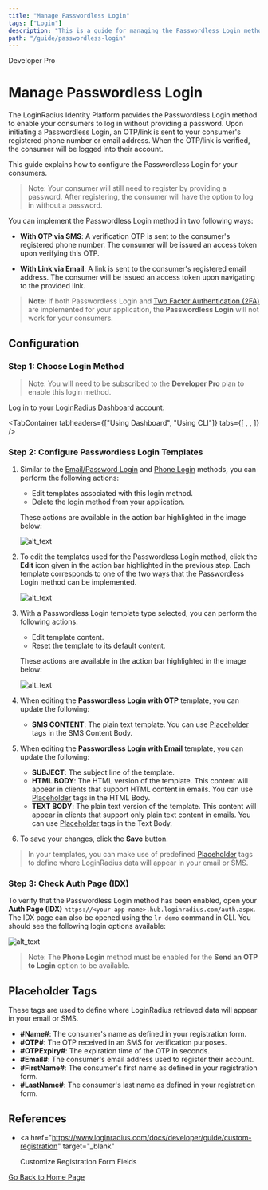 ```yaml
---
title: "Manage Passwordless Login"
tags: ["Login"]
description: "This is a guide for managing the Passwordless Login method in LoginRadius."
path: "/guide/passwordless-login"
---
```


<span class="devloper-premium plan-tag">Developer Pro</span>

# Manage Passwordless Login

The LoginRadius Identity Platform provides the Passwordless Login method to enable your consumers to log in without providing a password. Upon initiating a Passwordless Login, an OTP/link is sent to your consumer's registered phone number or email address. When the OTP/link is verified, the consumer will be logged into their account.

This guide explains how to configure the Passwordless Login for your consumers.

> Note: Your consumer will still need to register by providing a password. After registering, the consumer will have the option to log in without a password.

You can implement the Passwordless Login method in two following ways:

- **With OTP via SMS**: A verification OTP is sent to the consumer's registered phone number. The consumer will be issued an access token upon verifying this OTP.

- **With Link via Email**: A link is sent to the consumer's registered email address. The consumer will be issued an access token upon navigating to the provided link.

> **Note**: If both Passwordless Login and <a href="https://www.loginradius.com/docs/developer/guide/mfa" target="_blank">Two Factor Authentication (2FA)</a> are implemented for your application, the **Passwordless Login** will not work for your consumers.

## Configuration

### Step 1: Choose Login Method

> Note: You will need to be subscribed to the **Developer Pro** plan to enable this login method.

Log in to your <a href="https://dashboard.loginradius.com/dashboard" target="_blank">LoginRadius Dashboard</a> account.


<TabContainer
  tabheaders={["Using Dashboard", "Using CLI"]}
  tabs={[
    <Tab>
      <PwdLessDash />
    </Tab>,
    <Tab>
      <PwdLessCLI />
    </Tab>,
  ]}
/>

### Step 2: Configure Passwordless Login Templates

1. Similar to the <a href="https://www.loginradius.com/docs/developer/guide/emailpassword-login/" target="_blank">Email/Password Login</a> and <a href="https://www.loginradius.com/docs/developer/guide/phone-login" target="_blank">Phone Login</a> methods, you can perform the following actions:

   - Edit templates associated with this login method.
   - Delete the login method from your application.

   These actions are available in the action bar highlighted in the image below:

   ![alt_text](images/passwordless-method-actions.png "image_tooltip")

2. To edit the templates used for the Passwordless Login method, click the **Edit** icon given in the action bar highlighted in the previous step. Each template corresponds to one of the two ways that the Passwordless Login method can be implemented.

   ![alt_text](images/passwordless-templates.png "image_tooltip")

3. With a Passwordless Login template type selected, you can perform the following actions:

   - Edit template content.
   - Reset the template to its default content.

   These actions are available in the action bar highlighted in the image below:

   ![alt_text](images/passwordless-template-edit.png "image_tooltip")

4. When editing the **Passwordless Login with OTP** template, you can update the following:

   - **SMS CONTENT**: The plain text template. You can use [Placeholder](#placeholder-tags) tags in the SMS Content Body.

5. When editing the **Passwordless Login with Email** template, you can update the following:

   - **SUBJECT**: The subject line of the template.
   - **HTML BODY**: The HTML version of the template. This content will appear in clients that support HTML content in emails. You can use [Placeholder](#placeholder-tags) tags in the HTML Body.
   - **TEXT BODY**: The plain text version of the template. This content will appear in clients that support only plain text content in emails. You can use [Placeholder](#placeholder-tags) tags in the Text Body.

6. To save your changes, click the **Save** button.

> In your templates, you can make use of predefined [Placeholder](#placeholder-tags) tags to define where LoginRadius data will appear in your email or SMS.

### Step 3: Check Auth Page (IDX)

To verify that the Passwordless Login method has been enabled, open your **Auth Page (IDX)** `https://<your-app-name>.hub.loginradius.com/auth.aspx`. The IDX page can also be opened using the `lr demo` command in CLI. You should see the following login options available:

![alt_text](../../assets/blog-common/idx-passwordless.png "image_tooltip")

> Note: The **Phone Login** method must be enabled for the **Send an OTP to Login** option to be available.

## Placeholder Tags

These tags are used to define where LoginRadius retrieved data will appear in your email or SMS.

- **#Name#**: The consumer's name as defined in your registration form.
- **#OTP#**: The OTP received in an SMS for verification purposes.
- **#OTPExpiry#**: The expiration time of the OTP in seconds.
- **#Email#**: The consumer's email address used to register their account.
- **#FirstName#**: The consumer's first name as defined in your registration form.
- **#LastName#**: The consumer's last name as defined in your registration form.

## References

- <a
    href="https://www.loginradius.com/docs/developer/guide/custom-registration"
    target="_blank"
  >
    Customize Registration Form Fields
  </a>

[Go Back to Home Page](/)
